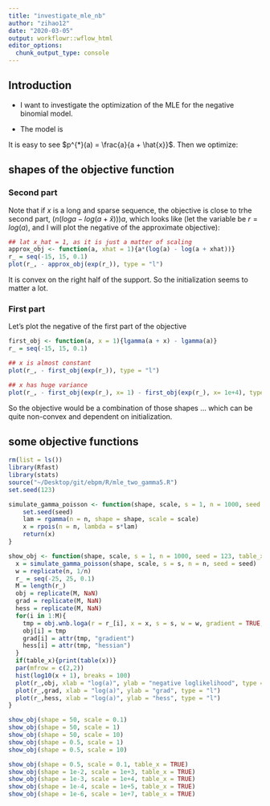 ```yaml
---
title: "investigate_mle_nb"
author: "zihao12"
date: "2020-03-05"
output: workflowr::wflow_html
editor_options:
  chunk_output_type: console
---
```


## Introduction
* I want to investigate the optimization of the MLE for the negative binomial model. 

* The model is  

\begin{align*}
    & x \sim NB(\text{size} = a, \text{prob} = p)\\
    & p(x) = \frac{\Gamma(x + a)}{\Gamma(x + 1) \Gamma(a)} p^a (1-p)^x\\
    & l(x; a, p) = \sum_{i = 1}^n [log \Gamma(x_i + a) + x_i log(1-p)] - n (log \Gamma(a) - a log p) - \sum_i log \Gamma(x_i + 1) 
\end{align*}

It is easy to see $p^{*}(a) = \frac{a}{a + \hat{x}}$. Then we optimize: 
\begin{align*}
    J(a) & := l(x; a , p^{*}(a))\\
    & = \sum_{i = 1}^n (log(x_i + a) - log(a)) + (n ( log a - log (a + \hat{x}))) a + const 
\end{align*}

## shapes of the objective function

### Second part
Note that if $x$ is a long and sparse sequence, the objective is close to trhe second part, $(n ( log a - log (a + \hat{x}))) a$, which looks like (let the variable be $r = log(a)$, and I will plot the negative of the approximate objective):
```r
## lat x_hat = 1, as it is just a matter of scaling
approx_obj <- function(a, xhat = 1){a*(log(a) - log(a + xhat))}
r_ = seq(-15, 15, 0.1)
plot(r_, - approx_obj(exp(r_)), type = "l")
```
It is convex on the right half of the support. So the initialization seems to matter a lot.  

### First part
Let's plot the negative of the first part of the objective
```r
first_obj <- function(a, x = 1){lgamma(a + x) - lgamma(a)}
r_ = seq(-15, 15, 0.1)

## x is almost constant
plot(r_, - first_obj(exp(r_)), type = "l")

## x has huge variance
plot(r_, - first_obj(exp(r_), x= 1) - first_obj(exp(r_), x= 1e+4), type = "l")
```
So the objective would be a combination of those shapes ... which can be quite non-convex and dependent on initialization. 


## some objective functions
```r
rm(list = ls())
library(Rfast)
library(stats)
source("~/Desktop/git/ebpm/R/mle_two_gamma5.R")
set.seed(123)
```

```r
simulate_gamma_poisson <- function(shape, scale, s = 1, n = 1000, seed = 123){
	set.seed(seed)
	lam = rgamma(n = n, shape = shape, scale = scale)
	x = rpois(n = n, lambda = s*lam)
	return(x)
}

show_obj <- function(shape, scale, s = 1, n = 1000, seed = 123, table_x = FALSE){
  x = simulate_gamma_poisson(shape, scale, s = s, n = n, seed = seed)
  w = replicate(n, 1/n)
  r_ = seq(-25, 25, 0.1)
  M = length(r_)
  obj = replicate(M, NaN)
  grad = replicate(M, NaN)
  hess = replicate(M, NaN)
  for(i in 1:M){
    tmp = obj.wnb.loga(r = r_[i], x = x, s = s, w = w, gradient = TRUE, hessian = TRUE)
    obj[i] = tmp
    grad[i] = attr(tmp, "gradient")
    hess[i] = attr(tmp, "hessian")
  }
  if(table_x){print(table(x))}
  par(mfrow = c(2,2))
  hist(log10(x + 1), breaks = 100)
  plot(r_,obj, xlab = "log(a)", ylab = "negative loglikelihood", type = "l")
  plot(r_,grad, xlab = "log(a)", ylab = "grad", type = "l")
  plot(r_,hess, xlab = "log(a)", ylab = "hess", type = "l")
}
```


```r

show_obj(shape = 50, scale = 0.1)
show_obj(shape = 50, scale = 1)
show_obj(shape = 50, scale = 10)
show_obj(shape = 0.5, scale = 1)
show_obj(shape = 0.5, scale = 10)

show_obj(shape = 0.5, scale = 0.1, table_x = TRUE)
show_obj(shape = 1e-2, scale = 1e+3, table_x = TRUE)
show_obj(shape = 1e-3, scale = 1e+4, table_x = TRUE)
show_obj(shape = 1e-4, scale = 1e+5, table_x = TRUE)
show_obj(shape = 1e-6, scale = 1e+7, table_x = TRUE)
```


